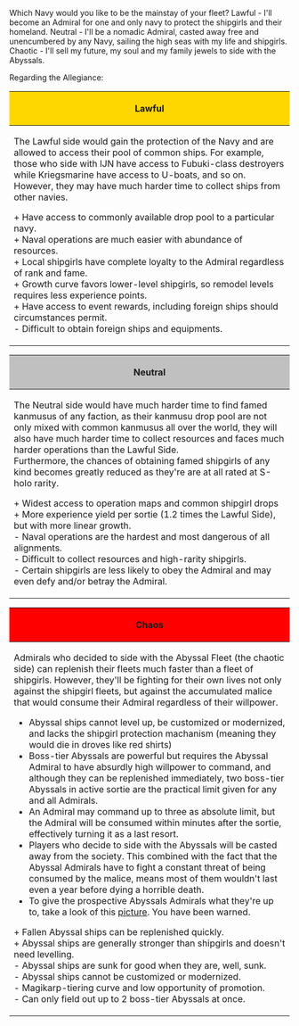 <poll>
Which Navy would you like to be the mainstay of your fleet?
Lawful - I'll become an Admiral for one and only navy to protect the shipgirls and their homeland.
Neutral - I'll be a nomadic Admiral, casted away free and unencumbered by any Navy, sailing the high seas with my life and shipgirls.
Chaotic - I'll sell my future, my soul and my family jewels to side with the Abyssals.
</poll>

Regarding the Allegiance: 

{| class="mw-collapsible mw-collapsed wikitable"
! colspan="2" style="text-align:center; width: 500px; background-color:gold;" |Lawful
|-
|The Lawful side would gain the protection of the Navy and are allowed to access their pool of common ships. For example, those who side with IJN have access to Fubuki-class destroyers while Kriegsmarine have access to U-boats, and so on.<br>However, they may have much harder time to collect ships from other navies.

+ Have access to commonly available drop pool to a particular navy.
<br>+ Naval operations are much easier with abundance of resources.
<br>+ Local shipgirls have complete loyalty to the Admiral regardless of rank and fame.
<br>+ Growth curve favors lower-level shipgirls, so remodel levels requires less experience points.
<br>+ Have access to event rewards, including foreign ships should circumstances permit.
<br>- Difficult to obtain foreign ships and equipments.
|}
{| class="mw-collapsible mw-collapsed wikitable"
! colspan="2" style="text-align:center; width: 500px; background-color:silver;" |Neutral
|-
|The Neutral side would have much harder time to find famed kanmusus of any faction, as their kanmusu drop pool are not only mixed with common kanmusus all over the world, they will also have much harder time to collect resources and faces much harder operations than the Lawful Side.<br>Furthermore, the chances of obtaining famed shipgirls of any kind becomes greatly reduced as they're are at all rated at S-holo rarity.

+ Widest access to operation maps and common shipgirl drops
<br>+ More experience yield per sortie (1.2 times the Lawful Side), but with more linear growth.
<br>- Naval operations are the hardest and most dangerous of all alignments.
<br>- Difficult to collect resources and high-rarity shipgirls.
<br>- Certain shipgirls are less likely to obey the Admiral and may even defy and/or betray the Admiral.
|}
{| class="mw-collapsible mw-collapsed wikitable"
! colspan="2" style="text-align:center; width: 500px; background-color:red;" |Chaos
|-
|Admirals who decided to side with the Abyssal Fleet (the chaotic side) can replenish their fleets much faster than a fleet of shipgirls. However, they'll be fighting for their own lives not only against the shipgirl fleets, but against the accumulated malice that would consume their Admiral regardless of their willpower.
*Abyssal ships cannot level up, be customized or modernized, and lacks the shipgirl protection machanism (meaning they would die in droves like red shirts)
*Boss-tier Abyssals are powerful but requires the Abyssal Admiral to have absurdly high willpower to command, and although they can be replenished immediately, two boss-tier Abyssals in active sortie are the practical limit given for any and all Admirals.
*An Admiral may command up to three as absolute limit, but the Admiral will be consumed within minutes after the sortie, effectively turning it as a last resort.
*Players who decide to side with the Abyssals will be casted away from the society. This combined with the fact that the Abyssal Admirals have to fight a constant threat of being consumed by the malice, means most of them wouldn't last even a year before dying a horrible death.
*To give the prospective Abyssals Admirals what they're up to, take a look of this [http://vignette1.wikia.nocookie.net/typemoon/images/6/6c/Evils.jpg picture]. You have been warned.

+ Fallen Abyssal ships can be replenished quickly.
<br>+ Abyssal ships are generally stronger than shipgirls and doesn't need levelling.
<br>- Abyssal ships are sunk for good when they are, well, sunk.
<br>- Abyssal ships cannot be customized or modernized.
<br>- Magikarp-tiering curve and low opportunity of promotion.
<br>- Can only field out up to 2 boss-tier Abyssals at once.
|}  <ac_metadata title="Which allegiance of Admiralty are you on?"> </ac_metadata>